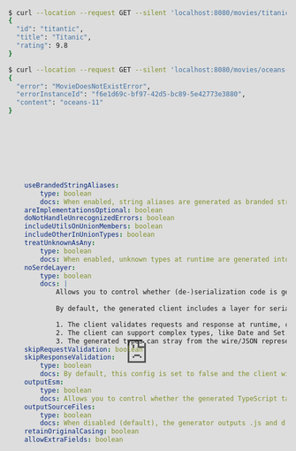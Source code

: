 ```yaml
---
title: Express Server
description: Generate Express Node.js server code from an API specification including OpenAPI, Swagger, AsyncAPI, and Fern Definition.
subtite: Generate types and networking logic for your Node.js Express server.
slug: express
---
```


Express is a minimal and flexible Node.js web application framework. It is a popular choice for building APIs and web servers.

Fern generates TypeScript types and networking logic for your Express server. This saves you time and adds compile-time safety by guaranteeing that you are serving the exact API that you specified in your API definition.

## What Fern generates

- TypeScript interfaces for your API types
- Exceptions that you can throw for non-200 responses
- Interfaces for you to define your business logic
- All the networking/HTTP logic to call your API

## Use the starter repository 

Clone the [starter repo](https://github.com/fern-api/express-starter/) for Express + React. 

## Demo video

Learn how Fern can be helpful when building an Express server. 

<iframe src="https://www.loom.com/embed/31f4243c4d824c54938bdc4840fbb8ba" frameborder="0" webkitallowfullscreen mozallowfullscreen allowfullscreen style="position: absolute; top: 0; left: 0; width: 100%; height: 100%;"></iframe>

## Getting started 

<Steps>

### Step 1: Define your API 

Define your API using OpenAPI or the Fern Definition.

### Step 2: Add the Express generator 

Add the Express server generator to your `generators.yml` file.

<CodeBlock title="generators.yml">
```yaml
groups:
  express-server:
    generators:
      - name: fernapi/fern-typescript-express
        version: 0.15.0
        output:
            location: local-file-system
            path: ../app/server
```
</CodeBlock>

### Step 3: Generate code

Run the [CLI](../cli-api/overview.mdx#) command `fern generate --group express-server`. 

<Note>Make sure to enable `allowSyntheticDefaultImports` in your `tsconfig.json` when using this generator.</Note>

### Step 4: Implement the functions 

Provide the business logic by implementing each function. For example, if we were implenting the IMDb API, we would implement the `get_movie` function.

<CodeBlock title="src/movies_service.py">
```python
from .generated.fern import AbstractMoviesService, Movie, MovieDoesNotExistError, MovieId

class MoviesService(AbstractMoviesService):
    def get_movie(self, *, movie_id: str) -> Movie:
        if movie_id == "titanic":
            return Movie(
                id=MovieId.from_str("titantic"),
                title="Titanic",
                rating=9.8,
            )
        raise MovieDoesNotExistError(MovieId.from_str(movie_id))
```
</CodeBlock>

### Step 5: Run the server

```bash
$ poetry run start
```

### Step 6: Call the API 🚀

```bash
$ curl --location --request GET --silent 'localhost:8080/movies/titanic' | jq .
{
  "id": "titantic",
  "title": "Titanic",
  "rating": 9.8
}

$ curl --location --request GET --silent 'localhost:8080/movies/oceans-11' | jq .
{
  "error": "MovieDoesNotExistError",
  "errorInstanceId": "f6e1d69c-bf97-42d5-bc89-5e42773e3880",
  "content": "oceans-11"
}
```

</Steps>

## Advanced Configurations

Tailor the `config` of the Express server generator to your needs. The default values for all options are `false`.

```yaml
    useBrandedStringAliases:
        type: boolean
        docs: When enabled, string aliases are generated as branded strings. This makes each alias feel like its own type and improves compile-time safety.
    areImplementationsOptional: boolean
    doNotHandleUnrecognizedErrors: boolean
    includeUtilsOnUnionMembers: boolean
    includeOtherInUnionTypes: boolean
    treatUnknownAsAny: 
        type: boolean
        docs: When enabled, unknown types at runtime are generated into TypeScript using the `any` type.
    noSerdeLayer: 
        type: boolean
        docs: | 
            Allows you to control whether (de-)serialization code is generated. When true, the client uses JSON.parse() and JSON.stringify() instead.
            
            By default, the generated client includes a layer for serializing requests and deserializing responses. This has three benefits:

            1. The client validates requests and response at runtime, client-side.
            2. The client can support complex types, like Date and Set.
            3. The generated types can stray from the wire/JSON representation to be more idiomatic. For example, when `noSerdeLayer` is disabled, all properties are camelCase, even if the server is expecting snake_case.
    skipRequestValidation: boolean
    skipResponseValidation: 
        type: boolean
        docs: By default, this config is set to false and the client will throw an error if the response from the server doesn't match the expected type (based on how the response is modeled in the API definition). Set this config to true to never throw an error if the response is misshapen. Rather, the client will log the issue using console.warn and return the data (cast to the expected response type).
    outputEsm: 
        type: boolean
        docs: Allows you to control whether the generated TypeScript targets `CommonJS` or `esnext`. By default, the generated TypeScript targets `CommonJS`.
    outputSourceFiles: 
        type: boolean
        docs: When disabled (default), the generator outputs .js and d.ts files. When enabled, the generator outputs raw TypeScript files.
    retainOriginalCasing: boolean
    allowExtraFields: boolean
```

<Note>The configuration options are accessible in [`ExpressCustomConfig.ts`](https://github.com/fern-api/fern/blob/main/generators/typescript/express/cli/src/custom-config/ExpressCustomConfig.ts).</Note>

### Example Configuration

<CodeBlock title="generators.yml">
```diff
groups:
  express-server:
    generators:
      - name: fernapi/fern-typescript-express
        version: 0.15.0
        output:
            location: local-file-system
            path: ../app/server
+       config:
+           useBrandedStringAliases: true
+           noSerdeLayer: true
```
</CodeBlock>